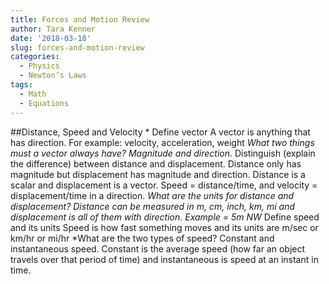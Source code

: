 ```yaml
---
title: Forces and Motion Review
author: Tara Kenner
date: '2018-03-18'
slug: forces-and-motion-review
categories:
  - Physics
  - Newton’s Laws
tags:
  - Math
  - Equations
---
```


##Distance, Speed and Velocity
* Define vector
A vector is anything that has direction. For example: velocity, acceleration, weight
*What two things must a vector always have?
Magnitude and direction.
*Distinguish (explain the difference) between distance and displacement.
Distance only has magnitude but displacement has magnitude and direction. Distance is a scalar and displacement is a vector.
Speed = distance/time, and velocity = displacement/time in a direction.
*What are the units for distance and displacement?
Distance can be measured in m, cm, inch, km, mi and displacement is all of them with direction. Example = 5m NW
*Define speed and its units
Speed is how fast something moves and its units are m/sec or km/hr or mi/hr
*What are the two types of speed?
Constant and instantaneous speed. Constant is the average speed (how far an object travels over that period of time) and instantaneous is speed at an instant in time.